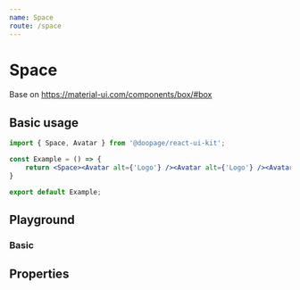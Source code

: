 ```yaml
---
name: Space
route: /space
---
```






# Space
Base on https://material-ui.com/components/box/#box

## Basic usage

```jsx
import { Space, Avatar } from '@doopage/react-ui-kit';

const Example = () => {
    return <Space><Avatar alt={'Logo'} /><Avatar alt={'Logo'} /><Avatar alt={'Logo'} /></Space>;
}

export default Example;
```

## Playground

### Basic
<Playground>
  <Space>
    <Avatar src={doopageLogo} alt={'Logo'} />
    <Avatar alt={'Logo'} />
  </Space>
</Playground>

## Properties

<Props of={Space} table/>



